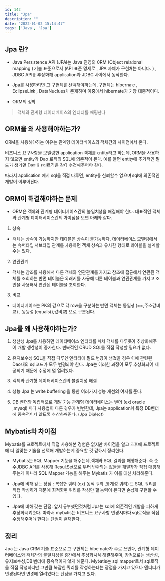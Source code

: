 ```yaml
---
id: 142
title: "Jpa"
description: ""
date: "2022-01-02 15:14:47"
tags: ['Java', 'Jpa']
---
```

## Jpa 란? 

- Java Persistence API (JPA)는 Java 진영의 ORM (Object relational mapping ) 기술 표준으로서 (API  표준 명세로 , JPA 자체가 구현체는 아니다. ) , JDBC API를 추상화해 application과 JDBC 사이에서 동작한다. 
- Jpa를 사용하려면 그 구현체를 선택해야하는데, 구현체는 hibernate , EclipseLink , DataNuclues가 존재하며 이중에서 hibernate가 가장 대중적이다. 

- ORM의 정의 
<blockquote>
객체와 관계형 데이터베이스의 엔티티를 매핑한다
</blockquote>


## ORM을 왜 사용해야하는가?

ORM을 사용해야하는 이유는 관계형 데이터베이스와 객체간의 차이점에서 온다.

비즈니스 요구사항을 모델링한 application 객체를 entity라고 하는데, ORM을 사용하지 않으면 entity가 Dao 로직의 SQL에 의존적이 된다. 예를 들면 entity에 추가적인 필드가 생기면 Dao내 sql로직을 같이 수정해주어야 한다. 

따라서 application 에서 sql을 직접 다루면, entity를 신뢰할수 없으며 sql에 의존적인 개발이 이루어진다. 

## ORM이 해결해야하는 문제 

- ORM은 객체와 관계형 데이터베이스간의 불일치성을 해결해야 한다. 대표적인 객체와 관계형 데이터베이스간의 차이점을 보면 아래와 같다.

1. 상속 

- 객체는 상속이 가능하지만 테이블은 상속이 불가능하다. 데이터베이스 모델링에서는 슈퍼타입 서브타입 관계를 사용하면 객체 상속과 유사한 형태로 테이블을 설계할수는 있다. 

2. 연관관계

- 객체는 참조를 사용해서 다른 객체와 연관관계를 가지고 참조에 접근해서 연관된 객체를 조회하는 반면 테이블은 외래키를 사용해 다른 테이블과 연관관계를 가지고 조인을 사용해서 연관된 테이블을 조회한다. 

3. 비교

- 데이터베이스는 PK의 값으로 각 row을 구분하는 반면 객체는 동일성 (==,주소값비교) , 동등성 (equals(),값비교) 으로 구분된다. 

## Jpa를 왜 사용해야하는가?

1. 생산성 
   Jpa를 사용하면 데이터베이스 엔티티를 마치 객체를 다루듯이 추상화해주어 개발 생산성이 증가한다. 반복적인 CRUD SQL를 직접 작성할 필요가 없다.


2. 유지보수성 
   SQL을 직접 다루면 엔티티에 필드 변경이 생겼을 경우 이에 관련된 Dao내의 sql코드가 모두 변경되야 한다. Jpa는 이러한 과정이 모두 추상화되어 제공되기 때문에 수정에 덜 열려있다. 

3. 객체와 관계형 데이터베이스간의 불일치성 해결 
4. 성능 
   Jpa 는 write buffering 을 통한 여러가지 성능 개선의 여지를 준다. 
5. DB 벤더와 독립적으로 개발 가능 
   관계형 데이터베이스는 벤더 (ex) oracle ,mysql) 마다 사용법이 다른 경우가 빈번한데, Jpa는 application이 특정 DB벤더에 종속적이지 않도록 추상화해준다.  (Jpa Dialect)


##  Mybatis와 차이점 

Mybatis를 프로젝트에서 직접 사용해본 경험은 없지만 차이점을 알고 추후에 프로젝트에 더 알맞는 기술을 선택해 개발하는게 중요할 것 같아서 정리한다. 

- Mybatis는 SQL Mapper 기능을 해주는데,객체와 SQL 결과를 매핑해준다. 즉 순수JDBC API를 사용해 ResultSet으로 부터 반환되는 값들을 개발자가 직접 매핑해주는게 아니라 SQL Mapper 기능을 해주는 Mybatis 가 이를 대신 처리해준다. 

-  Jpa에 비해 갖는 장점 : 복잡한 쿼리 (ex) 동적 쿼리 ,통계성 쿼리) 도 SQL 쿼리를 직접 작성하기 때문에 최적화된 쿼리를 작성만 할 능력이 된다면 손쉽게 구현할 수 있다. 


-  Jpa에 비해 갖는 단점: 앞서 공부했던것처럼 Jpa는 sql에 의존적인 개발을 피하게 추상화시켜준다. 따라서 mybatis는 비즈니스 요구사항 변경시마다 sql로직을 직접 수정해주어야 한다는 단점이 존재한다. 


## 정리 

Jpa 는 Java ORM 기술 표준으로 그 구현체는 hibernate가 주로 쓰인다, 관계형 데이터베이스와 객체간의 불일치성을 중간에서 추상화시켜 해결해주며, 장점으로는 생산성,유지보수성,DB 벤더에 종속적이지 않게 해준다. 
Mybatis는 sql mapper로서 sql로직을 직접 작성하지만 그만큼 복잡한 쿼리를 작성하는데는 장점을 가지고 있으나 엔티티가 변경된다면 변경에 열려있다는 단점을 가지고 있다.